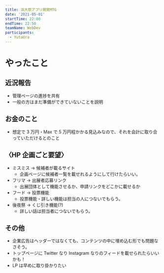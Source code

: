 ```yaml
---
title: 浜大祭アプリ開発MTG
date: '2021-05-01'
startTime: 22:00
endTime: 22:50
teamName: WebDev
participants:
  - YutaUra
---
```


# やったこと

## 近況報告

- 管理ページの進捗を共有
- 一般の方はまだ準備ができていないことを説明

## お金のこと

- 想定で 3 万円・Max で 5 万円程かかる見込みなので、それを会計に取り合っていただけるとのこと

## 〈HP 企画ごと要望〉

- ミスミス → 候補者が載るサイト
  - 企画ページに候補者一覧を載せれるようにして行けたらいい。
- フリマ → 出展者応募リンク
  - 出展団体として機能させるか、申請リンクをどこかに載せるか
- フード → 投票機能
  - 投票機能・詳しい機能は担当の人につないでもらう。
- 後夜祭 → くじ引き機能(?)
  - 詳しい話は担当者につないでもらう。

## その他

- 企業広告はヘッダーではなくても、コンテンツの中に埋め込む形でも問題なさそう。
- トップページに Twitter なり Instagram なりのフィードを載せられたらいいかも！
- LP は早めに取り掛かりたい

